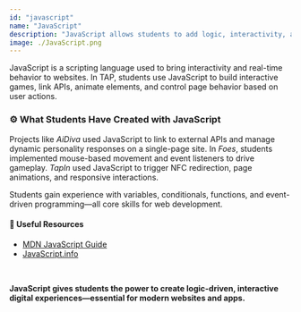 ```yaml
---
id: "javascript"
name: "JavaScript"
description: "JavaScript allows students to add logic, interactivity, and dynamic content to web-based projects—turning static pages into applications."
image: ./JavaScript.png
---
```


JavaScript is a scripting language used to bring interactivity and real-time behavior to websites. In TAP, students use JavaScript to build interactive games, link APIs, animate elements, and control page behavior based on user actions.

### ⚙️ What Students Have Created with JavaScript

Projects like *AiDiva* used JavaScript to link to external APIs and manage dynamic personality responses on a single-page site. In *Foes*, students implemented mouse-based movement and event listeners to drive gameplay. *TapIn* used JavaScript to trigger NFC redirection, page animations, and responsive interactions.

Students gain experience with variables, conditionals, functions, and event-driven programming—all core skills for web development.

#### 🔗 Useful Resources

- <a href="https://developer.mozilla.org/en-US/docs/Web/JavaScript" target="_blank" rel="noopener noreferrer">MDN JavaScript Guide</a>
- <a href="https://javascript.info" target="_blank" rel="noopener noreferrer">JavaScript.info</a>

<br/>

<b>JavaScript gives students the power to create logic-driven, interactive digital experiences—essential for modern websites and apps.</b>
